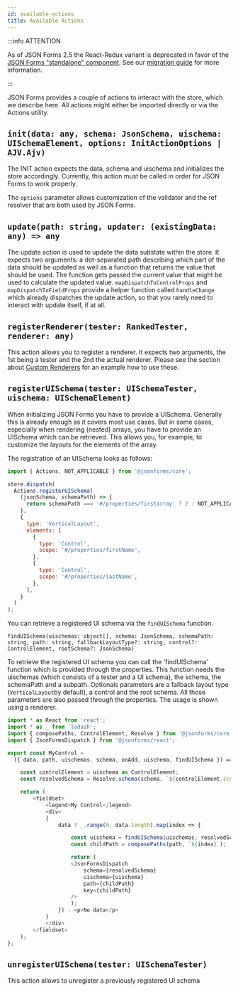 ```yaml
---
id: available-actions
title: Available Actions
---
```



:::info ATTENTION

As of JSON Forms 2.5 the React-Redux variant is deprecated in favor of the <a href="/docs/integrations/react">JSON Forms "standalone" component</a>.
See our <a href="https://github.com/eclipsesource/jsonforms/blob/master/MIGRATION.md">migration guide</a> for more information.

:::

JSON Forms provides a couple of actions to interact with the store, which we describe here. All actions might either be imported directly or via the Actions utility.

## `init(data: any, schema: JsonSchema, uischema: UISchemaElement, options: InitActionOptions | AJV.Ajv)`

<ApiLink link='core/interfaces/initaction.html' title='API' />

The INIT action expects the data, schema and uischema and initializes the store accordingly. Currently, this action must be called in order for JSON Forms to work properly.

The `options` parameter allows customization of the validator and the ref resolver that are both used by JSON Forms.

## `update(path: string, updater: (existingData: any) => any`

<ApiLink link='core/interfaces/updateaction.html' title='API' />

The update action is used to update the data substate within the store.
It expects two arguments: a dot-separated path describing which part of the data should be updated as well as a function that returns the value that should be used.
The function gets passed the current value that might be used to calculate the updated value.
`mapDispatchToControlProps` and `mapDispatchToFieldProps` provide a helper function called `handleChange` which already dispatches the update action,
so that you rarely need to interact with update itself, if at all.

## `registerRenderer(tester: RankedTester, renderer: any)`

<ApiLink
  link='core/interfaces/addrendereraction.html'
  title='API'
/>

This action allows you to register a renderer. It expects two arguments, the 1st being a tester and the 2nd the actual renderer.
Please see the section about [Custom Renderers](/docs/tutorial/custom-renderers) for an example how to use these.

## `registerUISchema(tester: UISchemaTester, uischema: UISchemaElement)`

<ApiLink
  link='core/interfaces/adduischemaaction.html'
  title='API'
/>

When initializing JSON Forms you have to provide a UISchema. Generally this is already enough as it covers most use cases.
But in some cases, especially when rendering (nested) arrays, you have to provide an UISchema which can be retrieved.
This allows you, for example, to customize the layouts for the elements of the array.

The registration of an UISchema looks as follows:

```javascript
import { Actions, NOT_APPLICABLE } from '@jsonforms/core';

store.dispatch(
  Actions.registerUISchema(
    (jsonSchema, schemaPath) => {
      return schemaPath === '#/properties/firstarray' ? 2 : NOT_APPLICABLE;
    },
    {
      type: 'VerticalLayout',
      elements: [
        {
          type: 'Control',
          scope: '#/properties/firstName',
        },
        {
          type: 'Control',
          scope: '#/properties/lastName',
        },
      ],
    }
  )
);
```

You can retrieve a registered UI schema via the `findUISchema` function.

`findUISchema(uischemas: object[], schema: JsonSchema, schemaPath: string, path: string, fallbackLayoutType?: string, control?: ControlElement, rootSchema?: JsonSchema)`

<ApiLink link='core/globals.html#finduischema' title='API' />

To retrieve the registered UI schema you can call the 'findUISchema' function which is provided through the properties.
This function needs the uischemas (which consists of a tester and a UI schema), the schema, the schemaPath and a subpath. Optionals parameters are a fallback layout type (`VerticalLayout`by default), a control and the root schema.
All those parameters are also passed through the properties. The usage is shown using a renderer.

```javascript
import * as React from 'react';
import * as _ from 'lodash';
import { composePaths, ControlElement, Resolve } from '@jsonforms/core';
import { JsonFormsDispatch } from '@jsonforms/react';

export const MyControl =
  ({ data, path, uischemas, schema, onAdd, uischema, findUISchema }) => {

    const controlElement = uischema as ControlElement;
    const resolvedSchema = Resolve.schema(schema, `${controlElement.scope}/items`);

    return (
        <fieldset>
            <legend>My Control</legend>
            <div>
            {
                data ? _.range(0, data.length).map(index => {

                    const uischema = findUISchema(uischemas, resolvedSchema, controlElement.scope, path);
                    const childPath = composePaths(path, `${index}`);

                    return (
                    <JsonFormsDispatch
                        schema={resolvedSchema}
                        uischema={uischema}
                        path={childPath}
                        key={childPath}
                    />
                    );
                }) : <p>No data</p>
            }
            </div>
        </fieldset>
    );
};
```

## `unregisterUISchema(tester: UISchemaTester)`

<ApiLink link='core/globals.html#unregisteruischema' title='API' />

This action allows to unregister a previously registered UI schema
